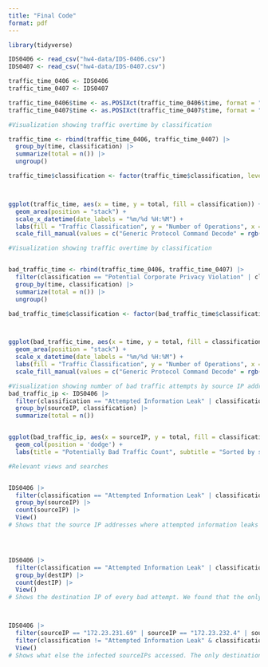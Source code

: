 ```yaml
---
title: "Final Code"
format: pdf
---
```


```r
library(tidyverse)

IDS0406 <- read_csv("hw4-data/IDS-0406.csv")
IDS0407 <- read_csv("hw4-data/IDS-0407.csv")

traffic_time_0406 <- IDS0406
traffic_time_0407 <- IDS0407

traffic_time_0406$time <- as.POSIXct(traffic_time_0406$time, format = "%m/%d/%Y %H")
traffic_time_0407$time <- as.POSIXct(traffic_time_0407$time, format = "%m/%d/%Y %H")
```




```r
#Visualization showing traffic overtime by classification

traffic_time <- rbind(traffic_time_0406, traffic_time_0407) |>
  group_by(time, classification) |>
  summarize(total = n()) |>
  ungroup()

traffic_time$classification <- factor(traffic_time$classification, levels = c("Generic Protocol Command Decode", "Misc activity", "Potential Corporate Privacy Violation", "Attempted Information Leak", "Potentially Bad Traffic"))



ggplot(traffic_time, aes(x = time, y = total, fill = classification)) +
  geom_area(position = "stack") +
  scale_x_datetime(date_labels = "%m/%d %H:%M") +
  labs(fill = "Traffic Classification", y = "Number of Operations", x = "Time (1 hour intervals)", title = "Traffic Over Time by Classification", subtitle = "From April 05, 2012 17:00 to April 07, 2012 08:00") +
  scale_fill_manual(values = c("Generic Protocol Command Decode" = rgb(102, 187, 106, maxColorValue = 255), "Misc activity" = rgb(77, 200, 172, maxColorValue = 255), "Potential Corporate Privacy Violation" = rgb(255, 193, 7,maxColorValue = 255), "Attempted Information Leak" = rgb(255, 100, 12, maxColorValue = 255), "Potentially Bad Traffic" = rgb(220, 53, 69, maxColorValue = 255)))
```




```r
#Visualization showing traffic overtime by classification


bad_traffic_time <- rbind(traffic_time_0406, traffic_time_0407) |>
  filter(classification == "Potential Corporate Privacy Violation" | classification == "Attempted Information Leak" | classification == "Potentially Bad Traffic") |>
  group_by(time, classification) |>
  summarize(total = n()) |>
  ungroup()

bad_traffic_time$classification <- factor(bad_traffic_time$classification, levels = c("Generic Protocol Command Decode", "Misc activity", "Potential Corporate Privacy Violation", "Attempted Information Leak", "Potentially Bad Traffic"))



ggplot(bad_traffic_time, aes(x = time, y = total, fill = classification)) +
  geom_area(position = "stack") +
  scale_x_datetime(date_labels = "%m/%d %H:%M") +
  labs(fill = "Traffic Classification", y = "Number of Operations", x = "Time (1 hour intervals)", title = "Potentially Bad Traffic Over Time", subtitle = "Sorted by traffic classification") +
  scale_fill_manual(values = c("Generic Protocol Command Decode" = rgb(102, 187, 106, maxColorValue = 255), "Misc activity" = rgb(77, 200, 172, maxColorValue = 255), "Potential Corporate Privacy Violation" = rgb(255, 193, 7,maxColorValue = 255), "Attempted Information Leak" = rgb(255, 100, 12, maxColorValue = 255), "Potentially Bad Traffic" = rgb(220, 53, 69, maxColorValue = 255)))
```




```r
#Visualization showing number of bad traffic attempts by source IP addresses
bad_traffic_ip <- IDS0406 |> 
  filter(classification == "Attempted Information Leak" | classification == "Potentially Bad Traffic") |>
  group_by(sourceIP, classification) |>
  summarize(total = n())


ggplot(bad_traffic_ip, aes(x = sourceIP, y = total, fill = classification)) +
  geom_col(position = 'dodge') +
  labs(title = "Potentially Bad Traffic Count", subtitle = "Sorted by source IP address", fill = "Traffic Classification", y = "Number of Operations", x = "Source IP Address")
```






```r
#Relevant views and searches


IDS0406 |> 
  filter(classification == "Attempted Information Leak" | classification == "Potentially Bad Traffic") |>
  group_by(sourceIP) |> 
  count(sourceIP) |> 
  View()
# Shows that the source IP addresses where attempted information leaks and potentially bad traffic originated from




IDS0406 |> 
  filter(classification == "Attempted Information Leak" | classification == "Potentially Bad Traffic") |>
  group_by(destIP) |> 
  count(destIP) |> 
  View()
# Shows the destination IP of every bad attempt. We found that the only destination IP is the Firewall interface to regional bank network.



IDS0406 |>
  filter(sourceIP == "172.23.231.69" | sourceIP == "172.23.232.4" | sourceIP == "172.23.234.58" | sourceIP == "172.23.236.8" | sourceIP == "172.23.240.156") |>
  filter(classification != "Attempted Information Leak" & classification != "Potentially Bad Traffic") |>
  View()
# Shows what else the infected sourceIPs accessed. The only destination IP for each of these searches was the firewall IP.

```